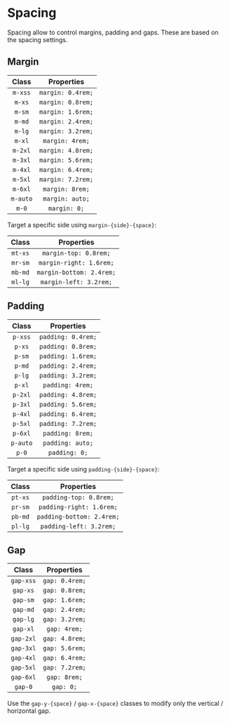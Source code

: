 
<Meta title="Utilities/Spacing" />

# Spacing

Spacing allow to control margins, padding and gaps. These are based on the spacing settings.

## Margin

|  Class   |    Properties     |
| :------: | :---------------: |
| `m-xss`  | `margin: 0.4rem;` |
|  `m-xs`  | `margin: 0.8rem;` |
|  `m-sm`  | `margin: 1.6rem;` |
|  `m-md`  | `margin: 2.4rem;` |
|  `m-lg`  | `margin: 3.2rem;` |
|  `m-xl`  |  `margin: 4rem;`  |
| `m-2xl`  | `margin: 4.8rem;` |
| `m-3xl`  | `margin: 5.6rem;` |
| `m-4xl`  | `margin: 6.4rem;` |
| `m-5xl`  | `margin: 7.2rem;` |
| `m-6xl`  |  `margin: 8rem;`  |
| `m-auto` |  `margin: auto;`  |
|  `m-0`   |   `margin: 0;`    |

Target a specific side using `margin-{side}-{space}`:

|  Class  |        Properties        |
| :-----: | :----------------------: |
| `mt-xs` |  `margin-top: 0.8rem;`   |
| `mr-sm` | `margin-right: 1.6rem;`  |
| `mb-md` | `margin-bottom: 2.4rem;` |
| `ml-lg` |  `margin-left: 3.2rem;`  |

## Padding

|  Class   |     Properties     |
| :------: | :----------------: |
| `p-xss`  | `padding: 0.4rem;` |
|  `p-xs`  | `padding: 0.8rem;` |
|  `p-sm`  | `padding: 1.6rem;` |
|  `p-md`  | `padding: 2.4rem;` |
|  `p-lg`  | `padding: 3.2rem;` |
|  `p-xl`  |  `padding: 4rem;`  |
| `p-2xl`  | `padding: 4.8rem;` |
| `p-3xl`  | `padding: 5.6rem;` |
| `p-4xl`  | `padding: 6.4rem;` |
| `p-5xl`  | `padding: 7.2rem;` |
| `p-6xl`  |  `padding: 8rem;`  |
| `p-auto` |  `padding: auto;`  |
|  `p-0`   |   `padding: 0;`    |

Target a specific side using `padding-{side}-{space}`:

|  Class  |        Properties         |
| :-----: | :-----------------------: |
| `pt-xs` |  `padding-top: 0.8rem;`   |
| `pr-sm` | `padding-right: 1.6rem;`  |
| `pb-md` | `padding-bottom: 2.4rem;` |
| `pl-lg` |  `padding-left: 3.2rem;`  |

## Gap

|   Class   |   Properties   |
| :-------: | :------------: |
| `gap-xss` | `gap: 0.4rem;` |
| `gap-xs`  | `gap: 0.8rem;` |
| `gap-sm`  | `gap: 1.6rem;` |
| `gap-md`  | `gap: 2.4rem;` |
| `gap-lg`  | `gap: 3.2rem;` |
| `gap-xl`  |  `gap: 4rem;`  |
| `gap-2xl` | `gap: 4.8rem;` |
| `gap-3xl` | `gap: 5.6rem;` |
| `gap-4xl` | `gap: 6.4rem;` |
| `gap-5xl` | `gap: 7.2rem;` |
| `gap-6xl` |  `gap: 8rem;`  |
|  `gap-0`  |   `gap: 0;`    |

Use the `gap-y-{space}` / `gap-x-{space}` classes to modify only the vertical / horizontal gap.
